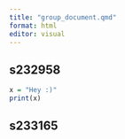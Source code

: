 ```yaml
---
title: "group_document.qmd"
format: html
editor: visual
---
```


## s232958
```r
x = "Hey :)"
print(x)
```


## s233165


